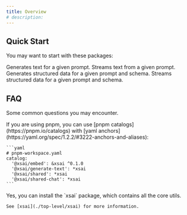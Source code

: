 ```yaml
---
title: Overview
# description: 
---
```


## Quick Start

You may want to start with these packages:

<Cards>
  <Card
    href="./generate/text"
    title="Generating Text"
  >
    Generates text for a given prompt.
  </Card>
    <Card
    href="./stream/text"
    title="Streaming Text"
  >
    Streams text from a given prompt.
  </Card>
    <Card
    href="./generate/object"
    title="Generating Structured Data"
  >
    Generates structured data for a given prompt and schema.
  </Card>
    <Card
    href="./stream/object"
    title="Streaming Structured Data"
  >
    Streams structured data for a given prompt and schema.
  </Card>
</Cards>

## FAQ

Some common questions you may encounter.

 
<Accordions>
  <Accordion title="There are too many packages for xsAI, how do I manage the versions?">
    If you are using pnpm, you can use [pnpm catalogs](https://pnpm.io/catalogs) with [yaml anchors](https://yaml.org/spec/1.2.2/#3222-anchors-and-aliases):

    ```yaml
    # pnpm-workspace.yaml
    catalog:
      '@xsai/embed': &xsai ^0.1.0
      '@xsai/generate-text': *xsai
      '@xsai/shared': *xsai
      '@xsai/shared-chat': *xsai
    ```
  </Accordion>
  <Accordion title="👆 Is there a simpler / workspace-less way?">
    Yes, you can install the `xsai` package, which contains all the core utils.

    See [xsai](./top-level/xsai) for more information.
  </Accordion>
</Accordions>